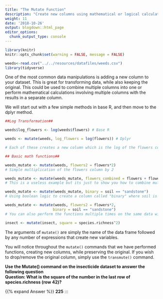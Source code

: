 ```yaml
---
title: "The Mutate Function"
description: "Create new columns using mathematical or logical calculations of other columns"
weight: 11
date: '2018-10-26'
output: blogdown::html_page
editor_options:
  chunk_output_type: console
---
```


```r
library(knitr)
knitr::opts_chunk$set(warning = FALSE, message = FALSE)
```

```r
weeds<-read.csv("../../resources/datafiles/weeds.csv")
library(tidyverse)
```

One of the most common data manipulations is adding a new column to your dataset. This is great for transforming data, while also keeping the original. This could be used to combine multiple columns into one or perform mathematical calculations involving multiple columns with the results in a separate column.

We will start out with a few simple methods in base R, and then move to the dplyr method.

```r
##Log Transformation##

weeds$log_flowers <- log(weeds$flowers) # Base R

weeds <- mutate(weeds, log_flowers = log(flowers)) # Dplyr

# Each of these creates a new column which is the log of the flowers column.

## Basic math functions##

weeds_mutate <- mutate(weeds, flowers2 = flowers*2) 
# Simple multiplication of the flowers column by 2

weeds_mutate <- mutate(weeds_mutate, flowers_combined = flowers + flowers2) 
# This is a useless example but its just to show you how to combine multiple columns. 

weeds_mutate <- mutate(weeds_mutate, binary = soil == "sandstone") 
# Using boolean logic to create a column called "binary" where soil is exactly (hence double ='s) sandstone. 

weeds_mutate <- mutate(weeds, flowers2 = flowers*2,
                      binary = soil == "sandstone") 
# You can also perform the functions multiple times on the same data within one line. 

```

```r
insect <- mutate(insect, square = species.richness^2)
```

The arguments of `mutate()` are simply the name of the data frame followed by any number of expressions that create new variables.

You will notice throughout the `mutate()` commands that we have performed functions, creating new columns, while preserving the original. If you wish to drop/remove the original column, simply use the `transmute()` command.

::: callout
**Use the Mutate() command on the insecticide dataset to answer the following question**\
**Question: What is the square of the number in the last row of species.richness (row 42)?**
:::

{{% expand Answer %}} **225** :::
